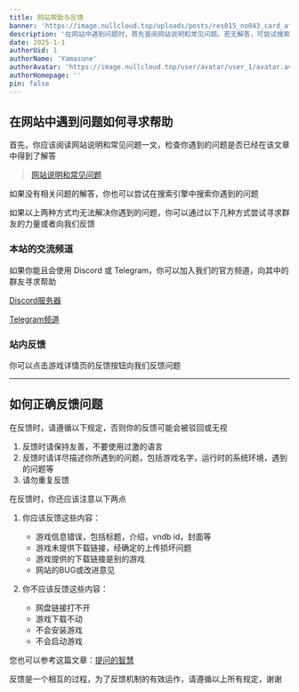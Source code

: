 ```yaml
---
title: 网站帮助与反馈
banner: 'https://image.nullcloud.top/uploads/posts/res015_no043_card_after_training.avif'
description: '在网站中遇到问题时，首先查阅网站说明和常见问题。若无解答，可尝试搜索引擎。若仍无法解决，可通过相关服务器及站内寻求帮助。反馈时请保持友善，详细描述问题，包括游戏名称、系统环境等，避免重复反馈。应反馈游戏信息错误、下载链接问题或网站BUG，不应反馈网盘链接、下载、安装或启动问题。遵循规定有助于反馈机制有效运作'
date: 2025-1-1
authorUid: 1
authorName: 'Yamasune'
authorAvatar: 'https://image.nullcloud.top/user/avatar/user_1/avatar.avif'
authorHomepage: ''
pin: false
---
```




## 在网站中遇到问题如何寻求帮助

首先，你应该阅读网站说明和常见问题一文，检查你遇到的问题是否已经在该文章中得到了解答

> [网站说明和常见问题](https://www.nyantaku.net/doc/notice/common)

如果没有相关问题的解答，你也可以尝试在搜索引擎中搜索你遇到的问题

如果以上两种方式均无法解决你遇到的问题，你可以通过以下几种方式尝试寻求群友的力量或者向我们反馈

### 本站的交流频道

如果你能且会使用 Discord 或 Telegram，你可以加入我们的官方频道，向其中的群友寻求帮助

[Discord服务器](https://discord.gg/xUKfWtHMzD)

[Telegram频道](https://to.acgn.im/dPIgGJ6ntm)

### 站内反馈

你可以点击游戏详情页的反馈按钮向我们反馈问题

---

## 如何正确反馈问题

在反馈时，请遵循以下规定，否则你的反馈可能会被驳回或无视

1. 反馈时请保持友善，不要使用过激的语言
2. 反馈时请详尽描述你所遇到的问题，包括游戏名字，运行时的系统环境，遇到的问题等
3. 请勿重复反馈

在反馈时，你还应该注意以下两点

1. 你应该反馈这些内容：
   - 游戏信息错误，包括标题，介绍，vndb id，封面等
   - 游戏未提供下载链接，经确定的上传损坏问题
   - 游戏提供的下载链接是别的游戏
   - 网站的BUG或改进意见

2. 你不应该反馈这些内容：
   - 网盘链接打不开
   - 游戏下载不动
   - 不会安装游戏
   - 不会启动游戏

您也可以参考这篇文章：[提问的智慧](https://github.com/ryanhanwu/How-To-Ask-Questions-The-Smart-Way/blob/main/README-zh_CN.md)

反馈是一个相互的过程，为了反馈机制的有效运作，请遵循以上所有规定，谢谢
